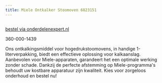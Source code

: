 ```yaml
---
title: Miele Ontkalker Stoomoven 6823151
---
```



<Image src={imageProduct} width={imageProduct.width} alt="" />

[bestel via onderdelenexpert.nl](https://www.onderdelenexpert.nl/miele-ontkalker-1-liter-hogedruk-stoomoven-10265450)

360-000-1439

Ons ontkalkingsmiddel voor hogedrukstoomovens, in handige 1-literverpakking, biedt een effectieve oplossing voor kalkaanslag. Aanbevolen voor Miele-apparaten, garandeert het een optimale werking zonder schade. Dankzij de perfecte afstemming op Miele-programma's behoudt uw kostbare apparatuur zijn kwaliteit. Kies voor zorgeloos onderhoud en bestel nu!
